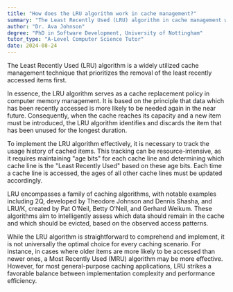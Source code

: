 ```yaml
---
title: "How does the LRU algorithm work in cache management?"
summary: "The Least Recently Used (LRU) algorithm in cache management works by discarding the least recently used items first."
author: "Dr. Ava Johnson"
degree: "PhD in Software Development, University of Nottingham"
tutor_type: "A-Level Computer Science Tutor"
date: 2024-08-24
---
```


The Least Recently Used (LRU) algorithm is a widely utilized cache management technique that prioritizes the removal of the least recently accessed items first.

In essence, the LRU algorithm serves as a cache replacement policy in computer memory management. It is based on the principle that data which has been recently accessed is more likely to be needed again in the near future. Consequently, when the cache reaches its capacity and a new item must be introduced, the LRU algorithm identifies and discards the item that has been unused for the longest duration.

To implement the LRU algorithm effectively, it is necessary to track the usage history of cached items. This tracking can be resource-intensive, as it requires maintaining "age bits" for each cache line and determining which cache line is the "Least Recently Used" based on these age bits. Each time a cache line is accessed, the ages of all other cache lines must be updated accordingly.

LRU encompasses a family of caching algorithms, with notable examples including 2Q, developed by Theodore Johnson and Dennis Shasha, and LRU/K, created by Pat O'Neil, Betty O'Neil, and Gerhard Weikum. These algorithms aim to intelligently assess which data should remain in the cache and which should be evicted, based on the observed access patterns.

While the LRU algorithm is straightforward to comprehend and implement, it is not universally the optimal choice for every caching scenario. For instance, in cases where older items are more likely to be accessed than newer ones, a Most Recently Used (MRU) algorithm may be more effective. However, for most general-purpose caching applications, LRU strikes a favorable balance between implementation complexity and performance efficiency.
    